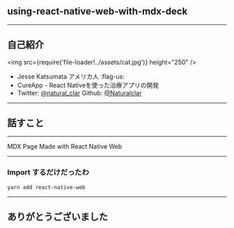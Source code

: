 

<Head>
  <Meta 
    title="using-react-native-web-with-mdx-deck"
    description="using-react-native-web-with-mdx-deck"
    slug="using-react-native-web-with-mdx-deck"
    publishedAt={new Date("2019-06-09")}
  />
</Head>

## using-react-native-web-with-mdx-deck

---

## 自己紹介

<img src={require('file-loader!../assets/cat.jpg')} height="250" />


- Jesse Katsumata アメリカ人 :flag-us:
- CureApp - React Nativeを使った治療アプリの開発
- Twitter: [@natural_clar](https://twitter.com/natural_clar) Github: [@Naturalclar](https://github.com/Naturalclar)

---

## 話すこと

---

<Page>
<View style={{backgroundColor:'aliceblue', flex:1,justifyContent:'center',alignItems:'center'}}>
  <Text style={{fontSize: 36, fontWeight: 400}}>MDX Page Made with React Native Web</Text>
</View>
</Page>

---

### Import するだけだったわ

```
yarn add react-native-web
```

---

## ありがとうございました

